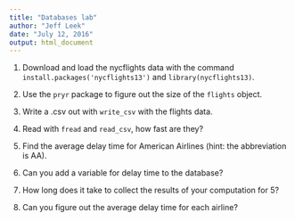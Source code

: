 ```yaml
---
title: "Databases lab"
author: "Jeff Leek"
date: "July 12, 2016"
output: html_document
---
```


1. Download and load the nycflights data with the command `install.packages('nycflights13')` and `library(nycflights13)`.

2. Use the `pryr` package to figure out the size of the `flights` object. 

3. Write a .csv out with `write_csv` with the flights data. 

4. Read with `fread` and `read_csv`, how fast are they? 

5. Find the average delay time for American Airlines (hint: the abbreviation is AA).

6. Can you add a variable for delay time to the database? 

7. How long does it take to collect the results of your computation for 5? 

8. Can you figure out the average delay time for each airline? 
